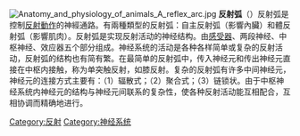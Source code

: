 {{unreferenced|time=2014-05-07T11:54:27+00:00}}
[[File:Anatomy_and_physiology_of_animals_A_reflex_arc.jpg|right]]
'''反射弧'''（{{lang-en|'''reflex arc'''}}）反射弧是控制[[反射_(生理學)|反射動作]]的神經通路。有兩種類型的反射弧：自主反射弧（影響內臟）和體反射弧（影響肌肉）。反射弧是实现反射活动的神经结构。由[[感受器|感受器]]、两段神经、中枢神经、效应器五个部分组成。神经系统的活动是各种各样简单或复杂的反射活动，反射弧的结构也有简有繁。在最简单的反射弧中，传入神经元和传出神经元直接在中枢内接触，称为单突触反射，如膝反射。复杂的反射弧有许多中间神经元，神经元的连接方式主要有：（1）辐散式；（2）聚合式；（3）链锁状。由于中枢神经系统内神经元的结构与神经元间联系的复杂性，使各种反射活动能互相配合，互相协调而精确地进行。

{{Anatomy-stub}}

{{DEFAULTSORT:reflex arc}}
[[Category:反射|Category:反射]]
[[Category:神经系统|Category:神经系统]]